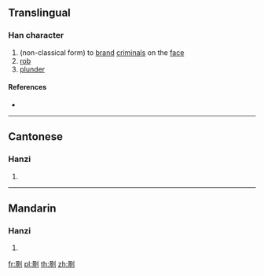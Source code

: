 ==Translingual==

===Han character===
{{Han char|rn=18|rad=刀|as=12|sn=14|four=|canj=AFLN|ids=⿰景刂}}

# (non-classical form) to [[brand]] [[criminal]]s on the [[face]]
# [[rob]]
# [[plunder]]

====References====
* {{Han ref|kx=0143.400|hdz=10355.140|uh=3500|ud=13568}}

----

==Cantonese==

===Hanzi===
{{yue-hanzi|jyut=[[king4]]|y=king4}}

# {{defn|lang=yue|sort=刀12}}

----

==Mandarin==

===Hanzi===
{{cmn-hanzi|pin=[[lüè]] ([[lüe4]]), [[lè]] ([[le4]]), [[qíng]] ([[qing2]])|wg=lüeh<sup>4</sup>, le<sup>4</sup>, ch'ing<sup>2</sup>}}

# {{defn|lang=cmn|sort=刀12}}

[[fr:㔀]]
[[pl:㔀]]
[[th:㔀]]
[[zh:㔀]]